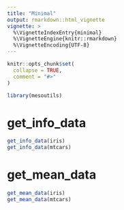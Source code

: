 ```yaml
---
title: "Minimal"
output: rmarkdown::html_vignette
vignette: >
  %\VignetteIndexEntry{minimal}
  %\VignetteEngine{knitr::rmarkdown}
  %\VignetteEncoding{UTF-8}
---
```


```r
knitr::opts_chunk$set(
  collapse = TRUE,
  comment = "#>"
)
```

```r
library(mesoutils)
```

<!-- WARNING - This vignette is generated by {fusen} from dev/flat_minimal_package.Rmd: do not edit by hand -->

<!--
 You need to run the 'description' chunk in the '0-dev_history.Rmd' file before continuing your code there.
-->


# get_info_data

    

  

```r
get_info_data(iris)
get_info_data(mtcars)

```

  

 

# get_mean_data

 

 
    

  

```r
get_mean_data(iris)
get_mean_data(mtcars)
```

  

